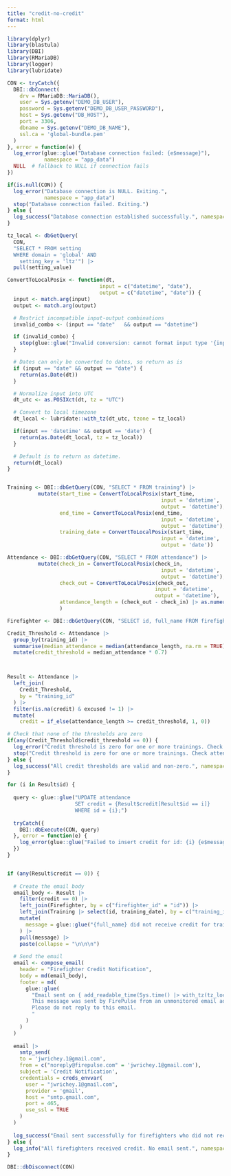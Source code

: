 ```yaml
---
title: "credit-no-credit"
format: html
---
```



```r
library(dplyr)
library(blastula)
library(DBI)
library(RMariaDB)
library(logger)
library(lubridate)

CON <- tryCatch({
  DBI::dbConnect(
    drv = RMariaDB::MariaDB(),
    user = Sys.getenv("DEMO_DB_USER"),
    password = Sys.getenv("DEMO_DB_USER_PASSWORD"),
    host = Sys.getenv("DB_HOST"),
    port = 3306,
    dbname = Sys.getenv("DEMO_DB_NAME"),
    ssl.ca = 'global-bundle.pem'
  )
}, error = function(e) {
  log_error(glue::glue("Database connection failed: {e$message}"),
            namespace = "app_data")
  NULL  # fallback to NULL if connection fails
})

if(is.null(CON)) {
  log_error("Database connection is NULL. Exiting.",
            namespace = "app_data")
  stop("Database connection failed. Exiting.")
} else {
  log_success("Database connection established successfully.", namespace = "app_data")
}

```

```r

tz_local <- dbGetQuery(
  CON,
  "SELECT * FROM setting
  WHERE domain = 'global' AND
    setting_key = 'ltz'") |>
  pull(setting_value)

ConvertToLocalPosix <- function(dt,
                              input = c("datetime", "date"),
                              output = c("datetime", "date")) {
  input <- match.arg(input)
  output <- match.arg(output)

  # Restrict incompatible input-output combinations
  invalid_combo <- (input == "date"   && output == "datetime")

  if (invalid_combo) {
    stop(glue::glue("Invalid conversion: cannot format input type '{input}' as output type '{output}'"))
  }

  # Dates can only be converted to dates, so return as is
  if (input == "date" && output == "date") {
    return(as.Date(dt))
  }

  # Normalize input into UTC
  dt_utc <- as.POSIXct(dt, tz = "UTC")

  # Convert to local timezone
  dt_local <- lubridate::with_tz(dt_utc, tzone = tz_local)

  if(input == 'datetime' && output == 'date') {
    return(as.Date(dt_local, tz = tz_local))
  }

  # Default is to return as datetime.
  return(dt_local)
}



```


```r
Training <- DBI::dbGetQuery(CON, "SELECT * FROM training") |>
          mutate(start_time = ConvertToLocalPosix(start_time,
                                                  input = 'datetime',
                                                  output = 'datetime'),
                 end_time = ConvertToLocalPosix(end_time,
                                                  input = 'datetime',
                                                  output = 'datetime'),
                 training_date = ConvertToLocalPosix(start_time,
                                                  input = 'datetime',
                                                  output = 'date'))

Attendance <- DBI::dbGetQuery(CON, "SELECT * FROM attendance") |>
          mutate(check_in = ConvertToLocalPosix(check_in,
                                                  input = 'datetime',
                                                  output = 'datetime'),
                 check_out = ConvertToLocalPosix(check_out,
                                                input = 'datetime',
                                                output = 'datetime'),
                 attendance_length = (check_out - check_in) |> as.numeric()
                 )

Firefighter <- DBI::dbGetQuery(CON, "SELECT id, full_name FROM firefighter")

```


```r
Credit_Threshold <- Attendance |> 
  group_by(training_id) |> 
  summarise(median_attendance = median(attendance_length, na.rm = TRUE)) |> 
  mutate(credit_threshold = median_attendance * 0.7)



Result <- Attendance |> 
  left_join(
    Credit_Threshold, 
    by = "training_id"
  ) |>
  filter(is.na(credit) & excused != 1) |> 
  mutate(
    credit = if_else(attendance_length >= credit_threshold, 1, 0))

# Check that none of the thresholds are zero
if(any(Credit_Threshold$credit_threshold == 0)) {
  log_error("Credit threshold is zero for one or more trainings. Check attendance data.", namespace = "app_data")
  stop("Credit threshold is zero for one or more trainings. Check attendance data.")
} else {
  log_success("All credit thresholds are valid and non-zero.", namespace = "app_data")
}


```

```r

for (i in Result$id) {
  
  query <- glue::glue("UPDATE attendance
                      SET credit = {Result$credit[Result$id == i]}
                      WHERE id = {i};")
  
  tryCatch({
    DBI::dbExecute(CON, query)
  }, error = function(e) {
    log_error(glue::glue("Failed to insert credit for id: {i} {e$message}"), namespace = "app_data")
  })
}



```

```r
if (any(Result$credit == 0)) {
  
  # Create the email body
  email_body <- Result |> 
    filter(credit == 0) |> 
    left_join(Firefighter, by = c("firefighter_id" = "id")) |> 
    left_join(Training |> select(id, training_date), by = c("training_id" = 'id')) |> 
    mutate(
      message = glue::glue("{full_name} did not receive credit for training on {training_date} due to insufficient attendance. The average attendance was {median_attendance} minutes and {credit_threshold} minutes were needed for credit. {full_name} attended for {attendance_length} minute(s)).")
    ) |> 
    pull(message) |> 
    paste(collapse = "\n\n\n")
  
  # Send the email
  email <- compose_email(
    header = "Firefighter Credit Notification",
    body = md(email_body),
    footer = md(
      glue::glue(
        "Email sent on { add_readable_time(Sys.time() |> with_tz(tz_local))}.
        This message was sent by FirePulse from an unmonitored email address.
        Please do not reply to this email.
        "
      )
    )
  )
  
  email |> 
    smtp_send(
    to = 'jwrichey.1@gmail.com',
    from = c("noreply@firepulse.com" = 'jwrichey.1@gmail.com'),
    subject = 'Credit Notification',
    credentials = creds_envvar(
      user = "jwrichey.1@gmail.com",
      provider = 'gmail',
      host = "smtp.gmail.com",
      port = 465,
      use_ssl = TRUE
    )
  )
  
  log_success("Email sent successfully for firefighters who did not receive credit.", namespace = "app_data")
} else {
  log_info("All firefighters received credit. No email sent.", namespace = "app_data")
}

DBI::dbDisconnect(CON)


```
